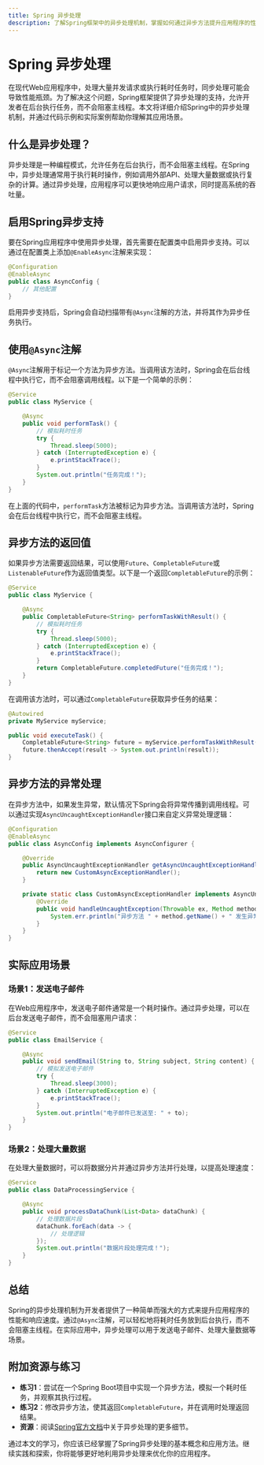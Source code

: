 ```yaml
---
title: Spring 异步处理
description: 了解Spring框架中的异步处理机制，掌握如何通过异步方法提升应用程序的性能和响应速度。
---
```


# Spring 异步处理

在现代Web应用程序中，处理大量并发请求或执行耗时任务时，同步处理可能会导致性能瓶颈。为了解决这个问题，Spring框架提供了异步处理的支持，允许开发者在后台执行任务，而不会阻塞主线程。本文将详细介绍Spring中的异步处理机制，并通过代码示例和实际案例帮助你理解其应用场景。

## 什么是异步处理？

异步处理是一种编程模式，允许任务在后台执行，而不会阻塞主线程。在Spring中，异步处理通常用于执行耗时操作，例如调用外部API、处理大量数据或执行复杂的计算。通过异步处理，应用程序可以更快地响应用户请求，同时提高系统的吞吐量。

## 启用Spring异步支持

要在Spring应用程序中使用异步处理，首先需要在配置类中启用异步支持。可以通过在配置类上添加`@EnableAsync`注解来实现：

```java
@Configuration
@EnableAsync
public class AsyncConfig {
    // 其他配置
}
```

启用异步支持后，Spring会自动扫描带有`@Async`注解的方法，并将其作为异步任务执行。

## 使用`@Async`注解

`@Async`注解用于标记一个方法为异步方法。当调用该方法时，Spring会在后台线程中执行它，而不会阻塞调用线程。以下是一个简单的示例：

```java
@Service
public class MyService {

    @Async
    public void performTask() {
        // 模拟耗时任务
        try {
            Thread.sleep(5000);
        } catch (InterruptedException e) {
            e.printStackTrace();
        }
        System.out.println("任务完成！");
    }
}
```

在上面的代码中，`performTask`方法被标记为异步方法。当调用该方法时，Spring会在后台线程中执行它，而不会阻塞主线程。

## 异步方法的返回值

如果异步方法需要返回结果，可以使用`Future`、`CompletableFuture`或`ListenableFuture`作为返回值类型。以下是一个返回`CompletableFuture`的示例：

```java
@Service
public class MyService {

    @Async
    public CompletableFuture<String> performTaskWithResult() {
        // 模拟耗时任务
        try {
            Thread.sleep(5000);
        } catch (InterruptedException e) {
            e.printStackTrace();
        }
        return CompletableFuture.completedFuture("任务完成！");
    }
}
```

在调用该方法时，可以通过`CompletableFuture`获取异步任务的结果：

```java
@Autowired
private MyService myService;

public void executeTask() {
    CompletableFuture<String> future = myService.performTaskWithResult();
    future.thenAccept(result -> System.out.println(result));
}
```

## 异步方法的异常处理

在异步方法中，如果发生异常，默认情况下Spring会将异常传播到调用线程。可以通过实现`AsyncUncaughtExceptionHandler`接口来自定义异常处理逻辑：

```java
@Configuration
@EnableAsync
public class AsyncConfig implements AsyncConfigurer {

    @Override
    public AsyncUncaughtExceptionHandler getAsyncUncaughtExceptionHandler() {
        return new CustomAsyncExceptionHandler();
    }

    private static class CustomAsyncExceptionHandler implements AsyncUncaughtExceptionHandler {
        @Override
        public void handleUncaughtException(Throwable ex, Method method, Object... params) {
            System.err.println("异步方法 " + method.getName() + " 发生异常: " + ex.getMessage());
        }
    }
}
```

## 实际应用场景

### 场景1：发送电子邮件

在Web应用程序中，发送电子邮件通常是一个耗时操作。通过异步处理，可以在后台发送电子邮件，而不会阻塞用户请求：

```java
@Service
public class EmailService {

    @Async
    public void sendEmail(String to, String subject, String content) {
        // 模拟发送电子邮件
        try {
            Thread.sleep(3000);
        } catch (InterruptedException e) {
            e.printStackTrace();
        }
        System.out.println("电子邮件已发送至: " + to);
    }
}
```

### 场景2：处理大量数据

在处理大量数据时，可以将数据分片并通过异步方法并行处理，以提高处理速度：

```java
@Service
public class DataProcessingService {

    @Async
    public void processDataChunk(List<Data> dataChunk) {
        // 处理数据片段
        dataChunk.forEach(data -> {
            // 处理逻辑
        });
        System.out.println("数据片段处理完成！");
    }
}
```

## 总结

Spring的异步处理机制为开发者提供了一种简单而强大的方式来提升应用程序的性能和响应速度。通过`@Async`注解，可以轻松地将耗时任务放到后台执行，而不会阻塞主线程。在实际应用中，异步处理可以用于发送电子邮件、处理大量数据等场景。

## 附加资源与练习

- **练习1**：尝试在一个Spring Boot项目中实现一个异步方法，模拟一个耗时任务，并观察其执行过程。
- **练习2**：修改异步方法，使其返回`CompletableFuture`，并在调用时处理返回结果。
- **资源**：阅读[Spring官方文档](https://docs.spring.io/spring-framework/docs/current/reference/html/integration.html#scheduling)中关于异步处理的更多细节。

通过本文的学习，你应该已经掌握了Spring异步处理的基本概念和应用方法。继续实践和探索，你将能够更好地利用异步处理来优化你的应用程序。